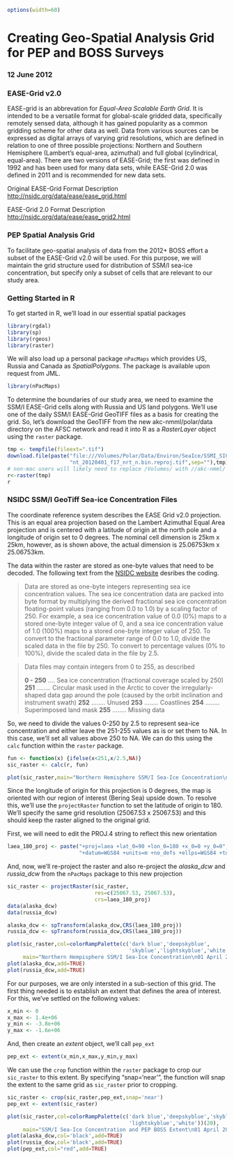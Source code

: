 ```r
options(width=60)
```
Creating Geo-Spatial Analysis Grid for PEP and BOSS Surveys
===========================================================

### 12 June 2012

### EASE-Grid v2.0

EASE-grid is an abbrevation for *Equal-Area Scalable Earth Grid*. It is intended to be a versatile format for global-scale gridded data, specifically remotely sensed data, although it has gained popularity as a common gridding scheme for other data as well. Data from various sources can be expressed as digital arrays of varying grid resolutions, which are defined in relation to one of three possible projections: Northern and Southern Hemisphere (Lambert's equal-area, azimuthal) and full global (cylindrical, equal-area). There are two versions of EASE-Grid; the first was defined in 1992 and has been used for many data sets, while EASE-Grid 2.0 was defined in 2011 and is recommended for new data sets.

Original EASE-Grid Format Description
[http://nsidc.org/data/ease/ease_grid.html](http://nsidc.org/data/ease/ease_grid.html)

EASE-Grid 2.0 Format Description
[http://nsidc.org/data/ease/ease_grid2.html](http://nsidc.org/data/ease/ease_grid2.html)

### PEP Spatial Analysis Grid

To facilitate geo-spatial analysis of data from the 2012+ BOSS effort a subset of the EASE-Grid v2.0 will be used. For this purpose, we will maintain the grid structure used for distribution of SSM/I sea-ice concentration, but specify only a subset of cells that are relevant to our study area.

### Getting Started in R

To get started in R, we'll load in our essential spatial packages

```r
library(rgdal)
library(sp)
library(rgeos)
library(raster)
```

We will also load up a personal package `nPacMaps` which provides US, Russia and Canada as *SpatialPolygons*. The package is available upon request from JML.

```r
library(nPacMaps)
```

To determine the boundaries of our study area, we need to examine the SSM/I EASE-Grid cells along with Russia and US land polygons. We'll use one of the daily SSM/I EASE-Grid GeoTIFF files as a basis for creating the grid. So, let's download the GeoTIFF from the new akc-nmml/polar/data directory on the AFSC network and read it into R as a *RasterLayer* object using the `raster` package.

```r
tmp <- tempfile(fileext=".tif")
download.file(paste("file:///Volumes/Polar/Data/Environ/SeaIce/SSMI_SIC/2012/",
                    "nt_20120401_f17_nrt_n.bin.reproj.tif",sep=""),tmp)
# non-mac users will likely need to replace /Volumes/ with //akc-nmml/
r<-raster(tmp)
r
```

### NSIDC SSM/I GeoTiff Sea-ice Concentration Files

The coordinate reference system describes the EASE Grid v2.0 projection. This is an equal area projection based on the Lambert Azimuthal Equal Area projection and is centered with a latitude of origin at the north pole and a longitude of origin set to 0 degrees. The nominal cell dimension is 25km x 25km, however, as is shown above, the actual dimension is 25.06753km x 25.06753km.

The data within the raster are stored as one-byte values that need to be decoded. The following text from the [NSIDC website](http://nsidc.org/data/docs/daac/nsidc0051_gsfc_seaice.gd.html#paramrange) desribes the coding.

> Data are stored as one-byte integers representing sea ice concentration values. 
> The sea ice concentration data are packed into byte format by multiplying the 
> derived fractional sea ice concentration floating-point values (ranging from 
> 0.0 to 1.0) by a scaling factor of 250. For example, a sea ice concentration 
> value of 0.0 (0%) maps to a stored one-byte integer value of 0, and a sea ice 
> concentration value of 1.0 (100%) maps to a stored one-byte integer value of 
> 250. To convert to the fractional parameter range of 0.0 to 1.0, divide the 
> scaled data in the file by 250. To convert to percentage values (0% to 100%), 
> divide the scaled data in the file by 2.5.

> Data files may contain integers from 0 to 255, as described 
> 
> **0 - 250** .... Sea ice concentration (fractional coverage scaled by 250)
> **251** ........ Circular mask used in the Arctic to cover the irregularly-shaped
> data gap around the pole (caused by the orbit inclination and 
> instrument swath)
> **252** ........ Unused
> **253** ........ Coastlines
> **254** ........ Superimposed land mask
> **255** ........ Missing data

So, we need to divide the values 0-250 by 2.5 to represent sea-ice concentration and either leave the 251-255 values as is or set them to NA. In this case, we'll set all values above 250 to NA. We can do this using the `calc` function within the `raster` package.

```r
fun <- function(x) {ifelse(x<251,x/2.5,NA)}
sic_raster <- calc(r, fun)
```
```r
plot(sic_raster,main="Northern Hemisphere SSM/I Sea-Ice Concentration\n01 April 2012")
```

Since the longitude of origin for this projection is 0 degrees, the map is oriented with our region of interest (Bering Sea) upside down. To resolve this, we'll use the `projectRaster` function to set the latitude of origin to 180. We'll specify the same grid resolution (25067.53 x 25067.53) and this should keep the raster aligned to the original grid.

First, we will need to edit the PROJ.4 string to reflect this new orientation

```r
laea_180_proj <- paste("+proj=laea +lat_0=90 +lon_0=180 +x_0=0 +y_0=0", 
                       "+datum=WGS84 +units=m +no_defs +ellps=WGS84 +towgs84=0,0,0")
```

And, now, we'll re-project the raster and also re-project the *alaska_dcw* and *russia_dcw* from the `nPacMaps` package to this new projection

```r
sic_raster <- projectRaster(sic_raster,
                            res=c(25067.53, 25067.53),
                            crs=laea_180_proj)
data(alaska_dcw)
data(russia_dcw)

alaska_dcw <- spTransform(alaska_dcw,CRS(laea_180_proj))
russia_dcw <- spTransform(russia_dcw,CRS(laea_180_proj))
```

```r
plot(sic_raster,col=colorRampPalette(c('dark blue','deepskyblue',
                                       'skyblue','lightskyblue','white'))(20),
     main="Northern Hempisphere SSM/I Sea-Ice Concentration\n01 April 2012")
plot(alaska_dcw,add=TRUE)
plot(russia_dcw,add=TRUE)
```

For our purposes, we are only intersted in a sub-section of this grid. The first thing needed is to establish an extent that defines the area of interest. For this, we've settled on the following values:

```r
x_min <- 0
x_max <- 1.4e+06
y_min <- -3.8e+06
y_max <- -1.6e+06
```

And, then create an *extent* object, we'll call `pep_ext`

```r
pep_ext <- extent(x_min,x_max,y_min,y_max)
```

We can use the `crop` function within the `raster` package to crop our `sic_raster` to this extent. By specifying "snap='near'", the function will snap the extent to the same grid as `sic_raster` prior to cropping. 

```r
sic_raster <- crop(sic_raster,pep_ext,snap='near')
pep_ext <- extent(sic_raster)
```

```r
plot(sic_raster,col=colorRampPalette(c('dark blue','deepskyblue','skyblue',
                                       'lightskyblue','white'))(20),
     main="SSM/I Sea-Ice Concentration and PEP BOSS Extent\n01 April 2012")
plot(alaska_dcw,col='black',add=TRUE)
plot(russia_dcw,col='black',add=TRUE)
plot(pep_ext,col="red",add=TRUE)
```

